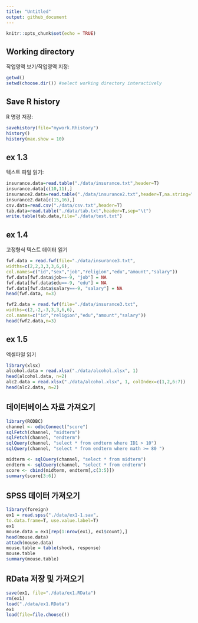 ```yaml
---
title: "Untitled"
output: github_document
---
```


```r
knitr::opts_chunk$set(echo = TRUE)
```

## Working directory

작업영역 보기/작업영역 지정:

```r
getwd()
setwd(choose.dir()) #select working directory interactively
```
## Save R history

R 명령 저장:

```r
savehistory(file="mywork.Rhistory")
history()
history(max.show = 10)
```
## ex 1.3

텍스트 파일 읽기:

```r
insurance.data=read.table("./data/insurance.txt",header=T)
insurance.data[c(10,11),]
insurance2.data=read.table("./data/insurance2.txt",header=T,na.string="-9")
insurance2.data[c(15,16),]
csv.data=read.csv("./data/csv.txt",header=T)
tab.data=read.table("./data/tab.txt",header=T,sep="\t")
write.table(tab.data,file="./data/test.txt")
```

## ex 1.4

고정형식 텍스트 데이터 읽기

```r
fwf.data = read.fwf(file="./data/insurance3.txt", 
widths=c(2,2,3,3,3,6,6), 
col.names=c("id","sex","job","religion","edu","amount","salary"))
fwf.data[fwf.data$job==-9, "job"] = NA
fwf.data[fwf.data$edu==-9, "edu"] = NA
fwf.data[fwf.data$salary==-9, "salary"] = NA
head(fwf.data, n=3)

fwf2.data = read.fwf(file="./data/insurance3.txt", 
widths=c(2,-2,-3,3,3,6,6),
col.names=c("id","religion","edu","amount","salary"))
head(fwf2.data,n=3)

```

## ex 1.5

엑셀파일 읽기

```r
library(xlsx)
alcohol.data = read.xlsx("./data/alcohol.xlsx", 1)
head(alcohol.data, n=2)
alc2.data = read.xlsx("./data/alcohol.xlsx", 1, colIndex=c(1,2,6:7))
head(alc2.data, n=2)

```

## 데이터베이스 자료 가져오기

```r
library(RODBC)
channel <- odbcConnect("score")
sqlFetch(channel, "midterm")
sqlFetch(channel, "endterm")
sqlQuery(channel, "select * from endterm where ID1 > 10")
sqlQuery(channel, "select * from endterm where math >= 80 ")

midterm <- sqlQuery(channel, "select * from midterm")
endterm <- sqlQuery(channel, "select * from endterm")
score <- cbind(midterm, endterm[,c(3:5)])
summary(score[3:6])

```

## SPSS 데이터 가져오기

```r
library(foreign)
ex1 = read.spss("./data/ex1-1.sav", 
to.data.frame=T, use.value.label=T)
ex1
mouse.data = ex1[rep(1:nrow(ex1), ex1$count),]
head(mouse.data)
attach(mouse.data)
mouse.table = table(shock, response)
mouse.table
summary(mouse.table)


```

## RData 저장 및 가져오기
```r
save(ex1, file="./data/ex1.RData")
rm(ex1)
load("./data/ex1.RData")
ex1
load(file=file.choose())
```